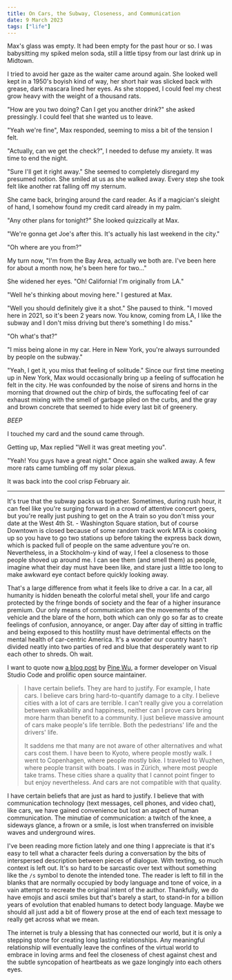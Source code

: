 ```yaml
---
title: On Cars, the Subway, Closeness, and Communication
date: 9 March 2023
tags: ["life"]
---
```


Max's glass was empty. It had been empty for the past hour or so.
I was babysitting my spiked melon soda, still a little tipsy from our last drink
up in Midtown.

I tried to avoid her gaze as the waiter came around again. She looked well
kept in a 1950's boyish kind of way, her short hair was slicked back with grease, dark mascara lined
her eyes. As she stopped, I could feel my chest grow heavy with the weight of a thousand rats.

"How are you two doing? Can I get you another drink?" she asked pressingly.
I could feel that she wanted us to leave.

"Yeah we're fine", Max responded, seeming to miss a bit of the tension I felt.

"Actually, can we get the check?", I needed to defuse my anxiety.
It was time to end the night.

"Sure I'll get it right away." She seemed to completely disregard my presumed notion.
She smiled at us as she walked away. Every step she took felt like another
rat falling off my sternum.

She came back, bringing around the card reader.
As if a magician's sleight of hand, I somehow found my credit card already in my palm.

"Any other plans for tonight?" She looked quizzically at Max.

"We're gonna get Joe's after this. It's actually his last weekend in the city."

"Oh where are you from?"

My turn now, "I'm from the Bay Area, actually we both are. I've been here for
about a month now, he's been here for two..."

She widened her eyes. "Oh! California! I'm originally from LA."

"Well he's thinking about moving here." I gestured at Max.

"Well you should definitely give it a shot." She paused to think.
"I moved here in 2021, so it's been 2 years now. You know, coming from LA, I like
the subway and I don't miss driving but there's something I do miss."

"Oh what's that?"

"I miss being alone in my car. Here in New York, you're always surrounded by people
on the subway."

"Yeah, I get it, you miss that feeling of solitude." Since our first time meeting
up in New York, Max would occasionally bring up a feeling of suffocation he felt in the city.
He was confounded by the noise of sirens and horns in the morning that drowned out
the chirp of birds, the suffocating feel of car exhaust mixing with the smell of garbage piled on the curbs, and
the gray and brown concrete that seemed to hide every last bit of greenery.

_BEEP_

I touched my card and the sound came through.

Getting up, Max replied "Well it was great meeting you".

"Yeah! You guys have a great night." Once again she walked away. A few more
rats came tumbling off my solar plexus.

It was back into the cool crisp February air.

---

It's true that the subway packs us together. Sometimes, during rush hour, it can
feel like you're surging forward in a crowd of attentive concert goers,
but you're really just pushing to get on the A train so you don't miss
your date at the West 4th St. - Washington Square station, but of course Downtown is
closed because of some random track work MTA is cooking up so you have to go
two stations up before taking the express back down, which is packed full of people
on the same adventure you're on.
Nevertheless, in a Stockholm-y kind of way, I feel a closeness to those people shoved up around me.
I can see them (and smell them) as people, imagine what their day must have been like, and stare just
a little too long to make awkward eye contact before quickly looking away.

That's a large difference from what it feels like to drive a car.
In a car, all humanity is hidden beneath the colorful metal shell, your life and cargo
protected by the fringe bonds of society and the fear of a higher insurance premium.
Our only means of communication are the movements of the vehicle and the blare of
the horn, both which can only go so far as to create feelings of confusion, annoyance, or anger.
Day after day of sitting in traffic and being exposed to this hostility must have
detrimental effects on the mental health of car-centric America.
It's a wonder our country hasn't divided neatly into two parties of red and blue that desperately want
to rip each other to shreds. Oh wait.

I want to quote now [a blog post](https://blog.matsu.io/on-leaving#why-leave) by [Pine Wu](https://blog.matsu.io/about),
a former developer on Visual Studio Code and prolific open source maintainer.

> I have certain beliefs. They are hard to justify. For example, I hate cars.
> I believe cars bring hard-to-quantify damage to a city.
> I believe cities with a lot of cars are terrible.
> I can't really give you a correlation between walkability and happiness, neither can I prove cars bring more harm than benefit to a community.
> I just believe massive amount of cars make people's life terrible. Both the pedestrians' life and the drivers' life.
>
> It saddens me that many are not aware of other alternatives and what cars cost them.
> I have been to Kyoto, where people mostly walk.
> I went to Copenhagen, where people mostly bike.
> I traveled to Wuzhen, where people transit with boats.
> I was in Zürich, where most people take trams.
> These cities share a quality that I cannot point finger to but enjoy nevertheless.
> And cars are not compatible with that quality.

I have certain beliefs that are just as hard to justify.
I believe that with communication technology (text messages, cell phones, and video chat), like cars,
we have gained convenience but lost an aspect of human communication.
The minutiae of communication: a twitch of the knee, a sideways glance, a frown or a smile, is lost
when transferred on invisible waves and underground wires.

I've been reading more fiction lately and one thing I appreciate is that it's easy
to tell what a character feels during a conversation by the bits of interspersed
description between pieces of dialogue. With texting, so much context is left out.
It's so hard to be sarcastic over text without something like the `/s` symbol to
denote the intended tone. The reader is left to fill in the blanks that are
normally occupied by body language and tone of voice, in a vain attempt to
recreate the original intent of the author.
Thankfully, we do have emojis and ascii smiles but that's barely a start, to stand-in for a billion years
of evolution that enabled humans to detect body language.
Maybe we should all just add a bit of flowery prose at the end of each text message
to really get across what we mean.

The internet is truly a blessing that has connected our world, but it is
only a stepping stone for creating long lasting relationships.
Any meaningful relationship will eventually leave the confines of the virtual world
to embrace in loving arms and feel the closeness of chest against chest and
the subtle syncopation of heartbeats as we gaze longingly into each others eyes.

